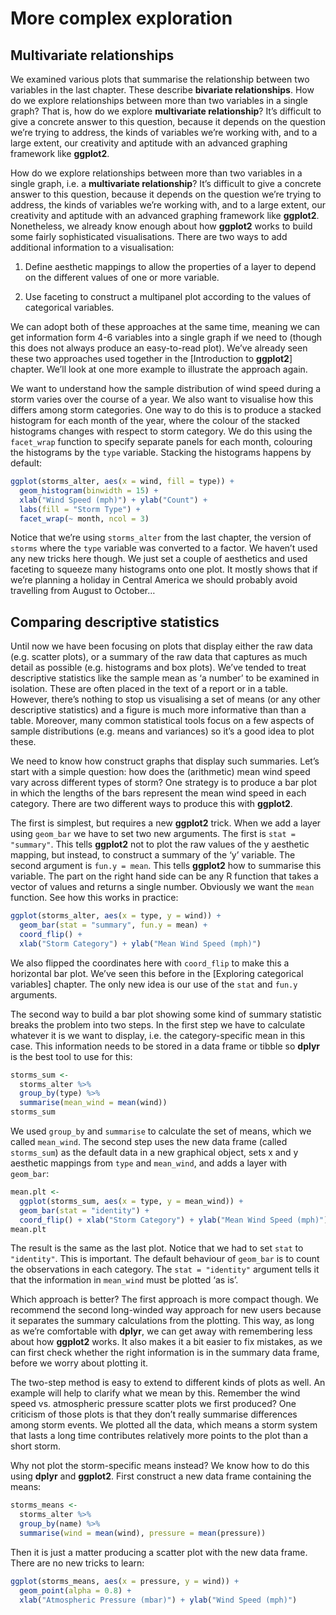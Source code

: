 # More complex exploration


## Multivariate relationships {#multivariate}

We examined various plots that summarise the relationship between two variables in the last chapter. These describe __bivariate relationships__. How do we explore relationships between more than two variables in a single graph? That is, how do we explore __multivariate relationship__? It's difficult to give a concrete answer to this question, because it depends on the question we're trying to address, the kinds of variables we're working with, and to a large extent, our creativity and aptitude with an advanced graphing framework like **ggplot2**. 

How do we explore relationships between more than two variables in a single graph, i.e. a __multivariate relationship__? It's difficult to give a concrete answer to this question, because it depends on the question we're trying to address, the kinds of variables we're working with, and to a large extent, our creativity and aptitude with an advanced graphing framework like **ggplot2**. Nonetheless, we already know enough about how **ggplot2** works to build some fairly sophisticated visualisations. There are two ways to add additional information to a visualisation: 

1. Define aesthetic mappings to allow the properties of a layer to depend on the different values of one or more variable.

2. Use faceting to construct a multipanel plot according to the values of categorical variables.

We can adopt both of these approaches at the same time, meaning we can get information form 4-6 variables into a single graph if we need to (though this does not always produce an easy-to-read plot). We've already seen these two approaches used together in the [Introduction to **ggplot2**] chapter. We'll look at one more example to illustrate the approach again. 

We want to understand how the sample distribution of wind speed during a storm varies over the course of a year. We also want to visualise how this differs among storm categories. One way to do this is to produce a stacked histogram for each month of the year, where the colour of the stacked histograms changes with respect to storm category. We do this using the `facet_wrap` function to specify separate panels for each month, colouring the histograms by the `type` variable. Stacking the histograms happens by default:

```r
ggplot(storms_alter, aes(x = wind, fill = type)) +
  geom_histogram(binwidth = 15) + 
  xlab("Wind Speed (mph)") + ylab("Count") + 
  labs(fill = "Storm Type") +
  facet_wrap(~ month, ncol = 3)
```

Notice that we're using `storms_alter` from the last chapter, the version of `storms` where the `type` variable was converted to a factor. We haven't used any new tricks here though. We just set a couple of aesthetics and used faceting to squeeze many histograms onto one plot. It mostly shows that if we're planning a holiday in Central America we should probably avoid travelling from August to October...

## Comparing descriptive statistics {#summaries}

Until now we have been focusing on plots that display either the raw data (e.g. scatter plots), or a summary of the raw data that captures as much detail as possible (e.g. histograms and box plots). We've tended to treat descriptive statistics like the sample mean as 'a number' to be examined in isolation. These are often placed in the text of a report or in a table. However, there's nothing to stop us visualising a set of means (or any other descriptive statistics) and a figure is much more informative than than a table. Moreover, many common statistical tools focus on a few aspects of sample distributions (e.g. means and variances) so it's a good idea to plot these.

We need to know how construct graphs that display such summaries. Let's start with a simple question: how does the (arithmetic) mean wind speed vary across different types of storm? One strategy is to produce a bar plot in which the lengths of the bars represent the mean wind speed in each category. There are two different ways to produce this with **ggplot2**.

The first is simplest, but requires a new **ggplot2** trick. When we add a layer using `geom_bar` we have to set two new arguments. The first is `stat = "summary"`. This tells **ggplot2** not to plot the raw values of the y aesthetic mapping, but instead, to construct a summary of the 'y' variable. The second argument is `fun.y = mean`. This tells **ggplot2** how to summarise this variable. The part on the right hand side can be any R function that takes a vector of values and returns a single number. Obviously we want the `mean` function. See how this works in practice:

```r
ggplot(storms_alter, aes(x = type, y = wind)) +
  geom_bar(stat = "summary", fun.y = mean) +
  coord_flip() + 
  xlab("Storm Category") + ylab("Mean Wind Speed (mph)")
```

We also flipped the coordinates here with `coord_flip` to make this a horizontal bar plot. We've seen this before in the [Exploring categorical variables] chapter. The only new idea is our use of the `stat` and `fun.y` arguments.

The second way to build a bar plot showing some kind of summary statistic breaks the problem into two steps. In the first step we have to calculate whatever it is we want to display, i.e. the category-specific mean in this case. This information needs to be stored in a data frame or tibble so **dplyr** is the best tool to use for this:
```r
storms_sum <- 
  storms_alter %>% 
  group_by(type) %>% 
  summarise(mean_wind = mean(wind))
storms_sum
```

We used `group_by` and `summarise` to calculate the set of means, which we called `mean_wind`. The second step uses the new data frame (called `storms_sum`) as the default data in a new graphical object, sets x and y aesthetic mappings from `type` and `mean_wind`, and adds a layer with `geom_bar`: 

```r
mean.plt <-
  ggplot(storms_sum, aes(x = type, y = mean_wind)) +
  geom_bar(stat = "identity") + 
  coord_flip() + xlab("Storm Category") + ylab("Mean Wind Speed (mph)")
mean.plt
```

The result is the same as the last plot. Notice that we had to set `stat` to `"identity"`. This is important. The default behaviour of `geom_bar` is to count the observations in each category. The `stat = "identity"` argument tells it that the information in `mean_wind` must be plotted 'as is'.

Which approach is better? The first approach is more compact though. We recommend the second long-winded way approach for new users because it separates the summary calculations from the plotting. This way, as long as we're comfortable with **dplyr**, we can get away with remembering less about how **ggplot2** works. It also makes it a bit easier to fix mistakes, as we can first check whether the right information is in the summary data frame, before we worry about plotting it.

The two-step method is easy to extend to different kinds of plots as well. An example will help to clarify what we mean by this. Remember the wind speed vs. atmospheric pressure scatter plots we first produced? One criticism of those plots is that they don't really summarise differences among storm events. We plotted all the data, which means a storm system that lasts a long time contributes relatively more points to the plot than a short storm. 

Why not plot the storm-specific means instead? We know how to do this using **dplyr** and **ggplot2**. First construct a new data frame containing the means:
```r
storms_means <- 
  storms_alter %>% 
  group_by(name) %>% 
  summarise(wind = mean(wind), pressure = mean(pressure))
```
Then it is just a matter producing a scatter plot with the new data frame. There are no new tricks to learn:
```r
ggplot(storms_means, aes(x = pressure, y = wind)) + 
  geom_point(alpha = 0.8) + 
  xlab("Atmospheric Pressure (mbar)") + ylab("Wind Speed (mph)")
```


